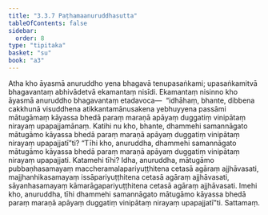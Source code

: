 ```yaml
---
title: "3.3.7 Paṭhamaanuruddhasutta"
tableOfContents: false
sidebar:
  order: 8
type: "tipitaka"
basket: "su"
book: "a3"
---
```



<DynamicBreadcrumb />

<Division number="130" book="a3" bookNo="15" page="284">

<Paragraph number="998" book="a3">
Atha kho āyasmā anuruddho yena bhagavā tenupasaṅkami; upasaṅkamitvā bhagavantaṃ abhivādetvā ekamantaṃ nisīdi. Ekamantaṃ nisinno kho āyasmā anuruddho bhagavantaṃ etadavoca—  “idhāhaṃ, bhante, dibbena cakkhunā visuddhena atikkantamānusakena yebhuyyena passāmi mātugāmaṃ kāyassa bhedā paraṃ maraṇā apāyaṃ duggatiṃ vinipātaṃ nirayaṃ upapajjamānaṃ. Katihi nu kho, bhante, dhammehi samannāgato mātugāmo kāyassa bhedā paraṃ maraṇā apāyaṃ duggatiṃ vinipātaṃ nirayaṃ upapajjatī”ti?
</Paragraph>

<Paragraph number="999" book="a3">
“Tīhi kho, anuruddha, dhammehi samannāgato mātugāmo kāyassa bhedā paraṃ maraṇā apāyaṃ duggatiṃ vinipātaṃ nirayaṃ upapajjati. Katamehi tīhi? Idha, anuruddha, mātugāmo pubbaṇhasamayaṃ maccheramalapariyuṭṭhitena cetasā agāraṃ ajjhāvasati, majjhanhikasamayaṃ issāpariyuṭṭhitena cetasā agāraṃ ajjhāvasati, sāyanhasamayaṃ kāmarāgapariyuṭṭhitena cetasā agāraṃ ajjhāvasati. Imehi kho, anuruddha, tīhi dhammehi samannāgato mātugāmo kāyassa bhedā paraṃ maraṇā apāyaṃ duggatiṃ vinipātaṃ nirayaṃ upapajjatī”ti.

</Paragraph>
</Division>

<Paragraph number="1000" type="center" book="a3">
Sattamaṃ.
</Paragraph>